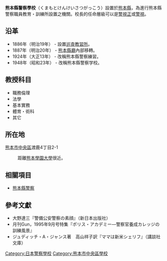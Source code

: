 '''熊本縣警察學校'''（くまもとけんけいさつがっこう）設置於[[熊本縣|熊本縣]]，為進行熊本縣警察職員教育・訓練所設置之機關。校長的任命層級可以是[[警視正|警視正]]或[[警視|警視]]。

== 沿革 ==
*1886年（明治19年） - 設置[[巡査教習所|巡査教習所]]。
*1887年（明治20年） - [[熊本縣廳|熊本縣廳]]內部移轉。
*1924年（大正13年） - 改稱熊本縣警察練習。
*1948年（昭和23年） - 改稱熊本縣警察学校。

== 教授科目 ==
*職務倫理
*法學
*基本實務
*體育・術科
*其它

== 所在地 ==
[[熊本市|熊本市]][[中央區_(熊本市)|中央區]]渡鹿4丁目2-1
:距離[[熊本學園大學|熊本學園大學]]很近。

== 相關項目 ==
*[[熊本縣警察|熊本縣警察]]

==參考文獻==
{{refbegin}}
* 大野達三『警備公安警察の素顔』（新日本出版社）
* 月刊Gun，1995年9月号特集『ポリス・アカデミー―警察官養成カレッジの訓練風景』
* ジュディッチ・A・ジャンス著　高山祥子訳『ママは新米シェリフ』（講談社文庫）
{{refend}}

{{日本警察學校}}

[[Category:日本警察學校|Category:日本警察學校]]
[[Category:熊本市中央區學校|Category:熊本市中央區學校]]